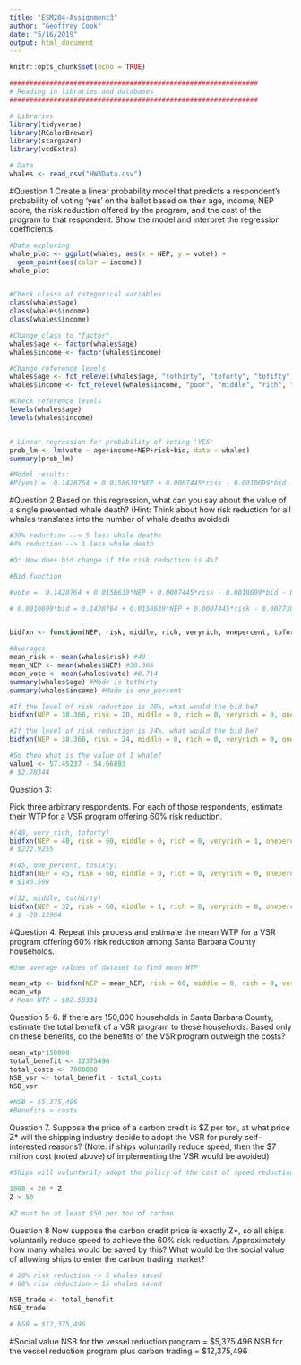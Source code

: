 ```yaml
---
title: "ESM204-Assignment3"
author: "Geoffrey Cook"
date: "5/16/2019"
output: html_document
---
```


```r
knitr::opts_chunk$set(echo = TRUE)
```

```r
##############################################################
# Reading in libraries and databases
##############################################################

# Libraries
library(tidyverse)
library(RColorBrewer)
library(stargazer)
library(vcdExtra)

# Data
whales <- read_csv("HW3Data.csv")

```


#Question 1
Create a linear probability model that predicts a respondent’s probability of voting ‘yes’ on the ballot based on their age, income, NEP score, the risk reduction offered by the program, and the cost of the program to that respondent. Show the model and interpret the regression coefficients

```r


#Data exploring
whale_plot <- ggplot(whales, aes(x = NEP, y = vote)) +
  geom_point(aes(color = income))
whale_plot


#Check classs of categorical variables
class(whales$age) 
class(whales$income) 
class(whales$income) 

#Change class to "factor"
whales$age <- factor(whales$age)
whales$income <- factor(whales$income)

#Change reference levels
whales$age <- fct_relevel(whales$age, "tothirty", "toforty", "tofifty", "tosixty", "oversixty")
whales$income <- fct_relevel(whales$income, "poor", "middle", "rich", "very_rich", "one_percent")

#Check reference levels
levels(whales$age)
levels(whales$income)


# Linear regression for probability of voting 'YES'
prob_lm <- lm(vote ~ age+income+NEP+risk+bid, data = whales)
summary(prob_lm)

#Model results:
#P(yes) =  0.1428764 + 0.0158639*NEP + 0.0007445*risk - 0.0010699*bid - 0.0027386*middle + 0.0047505*rich + 0.0440535*veryrich + 0.0060895*onepercent - 0.0405591*toforty - 0.0104585*tofifty - 0.0366662*tosixty - 0.0204401*oversixty


```


#Question 2
Based on this regression, what can you say about the value of a single prevented whale death? (Hint: Think about how risk reduction for all whales translates into the number of whale deaths avoided)

```r

#20% reduction --> 5 less whale deaths
#4% reduction --> 1 less whale death

#Q: How does bid change if the risk reduction is 4%?

#Bid function

#vote =  0.1428764 + 0.0158639*NEP + 0.0007445*risk - 0.0010699*bid - 0.0027386*middle + 0.0047505*rich + 0.0440535*veryrich + 0.0060895*onepercent - 0.0405591*toforty - 0.0104585*tofifty - 0.0366662*tosixty - 0.0204401*oversixty

# 0.0010699*bid = 0.1428764 + 0.0158639*NEP + 0.0007445*risk - 0.0027386*middle + 0.0047505*rich + 0.0440535*veryrich + 0.0060895*onepercent - 0.0405591*toforty - 0.0104585*tofifty - 0.0366662*tosixty - 0.0204401*oversixty - vote


bidfxn <- function(NEP, risk, middle, rich, veryrich, onepercent, toforty, tofifty, tosixty, oversixty, vote) {(0.1428764 + 0.0158639*NEP + 0.0007445*risk - 0.0027386*middle + 0.0047505*rich + 0.0440535*veryrich + 0.0060895*onepercent - 0.0405591*toforty - 0.0104585*tofifty - 0.0366662*tosixty - 0.0204401*oversixty - vote) / 0.0010699}

#Averages
mean_risk <- mean(whales$risk) #49
mean_NEP <- mean(whales$NEP) #38.366
mean_vote <- mean(whales$vote) #0.714
summary(whales$age) #Mode is tothirty
summary(whales$income) #Mode is one_percent

#If the level of risk reduction is 20%, what would the bid be?
bidfxn(NEP = 38.366, risk = 20, middle = 0, rich = 0, veryrich = 0, onepercent = 1, toforty = 0, tofifty = 0, tosixty = 0, oversixty = 0, vote = 0.714) # 54.66893

#If the level of risk reduction is 24%, what would the bid be?
bidfxn(NEP = 38.366, risk = 24, middle = 0, rich = 0, veryrich = 0, onepercent = 1, toforty = 0, tofifty = 0, tosixty = 0, oversixty = 0, vote = 0.714) # 57.45237

#So then what is the value of 1 whale? 
value1 <- 57.45237 - 54.66893
# $2.78344

```



Question 3: 

Pick three arbitrary respondents. For each of those respondents, estimate their WTP for a VSR
program offering 60% risk reduction.

```r

#(48, very_rich, toforty)
bidfxn(NEP = 48, risk = 60, middle = 0, rich = 0, veryrich = 1, onepercent = 0, toforty = 1, tofifty = 0, tosixty = 0, oversixty = 0, vote = mean_vote) 
# $222.9255

#(45, one_percent, tosixty)
bidfxn(NEP = 45, risk = 60, middle = 0, rich = 0, veryrich = 0, onepercent = 1, toforty = 0, tofifty = 0, tosixty = 1, oversixty = 0, vote = mean_vote) 
# $146.598

#(32, middle, tothirty)
bidfxn(NEP = 32, risk = 60, middle = 1, rich = 0, veryrich = 0, onepercent = 0, toforty = 0, tofifty = 0, tosixty = 0, oversixty = 0, vote = mean_vote) 
# $ -20.13964

```


#Question 4.
Repeat this process and estimate the mean WTP for a VSR program offering 60% risk
reduction among Santa Barbara County households.

```r

#Use average values of dataset to find mean WTP

mean_wtp <- bidfxn(NEP = mean_NEP, risk = 60, middle = 0, rich = 0, veryrich = 0, onepercent = 1, toforty = 0, tofifty = 0, tosixty = 0, oversixty = 0, vote = mean_vote) 
mean_wtp
# Mean WTP = $82.50331
```

Question 5-6.
If there are 150,000 households in Santa Barbara County, estimate the total benefit of a VSR
program to these households. Based only on these benefits, do the benefits of the VSR program outweigh the costs?
```r
mean_wtp*150000
total_benefit <- 12375496
total_costs <- 7000000
NSB_vsr <- total_benefit - total_costs
NSB_vsr

#NSB = $5,375,496
#Benefits > costs
```

Question 7.
Suppose the price of a carbon credit is $Z per ton, at what price Z* will the shipping industry
decide to adopt the VSR for purely self-interested reasons? (Note: if ships voluntarily reduce
speed, then the $7 million cost (noted above) of implementing the VSR would be avoided)

```r
#Ships will voluntarily adopt the policy of the cost of speed reduction < costs of carbon credit

1000 < 20 * Z
Z > 50

#Z must be at least $50 per ton of carbon
```


Question 8
Now suppose the carbon credit price is exactly Z*, so all ships voluntarily reduce speed to
achieve the 60% risk reduction. Approximately how many whales would be saved by this? What
would be the social value of allowing ships to enter the carbon trading market?

```r
# 20% risk reduction -> 5 whales saved
# 60% risk reduction-> 15 whales saved

NSB_trade <- total_benefit 
NSB_trade 

# NSB = $12,375,496
```

#Social value
NSB for the vessel reduction program = $5,375,496
NSB for the vessel reduction program plus carbon trading = $12,375,496

